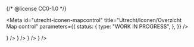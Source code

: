 {/* @license CC0-1.0 */}


<Meta
  id="utrecht-iconen-mapcontrol"
  title="Utrecht/Iconen/Overzicht Map control"
  parameters={{
    status: {
      type: "WORK IN PROGRESS",
    },
  }}
/>

<CustomIconGallery>
  <CustomIconGalleryItem name="utrecht-icon-filter" icon={<utrecht-icon-filter />} />
  <CustomIconGalleryItem name="utrecht-icon-list" icon={<utrecht-icon-list />} />
  <CustomIconGalleryItem name="utrecht-icon-zoomin" icon={<utrecht-icon-zoomin />} />
  <CustomIconGalleryItem name="utrecht-icon-zoomout" icon={<utrecht-icon-zoomout />} />
</CustomIconGallery>
